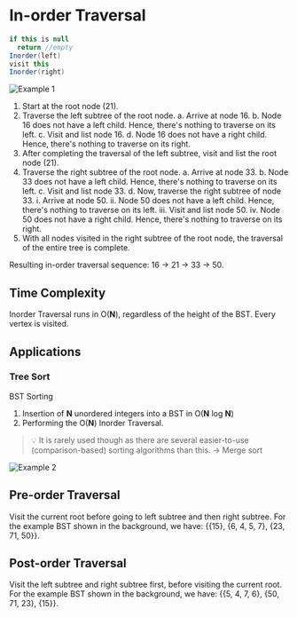 # In-order Traversal

```java
if this is null
  return //empty 
Inorder(left)
visit this
Inorder(right)
```

![Example 1](../assets/inorder1.png)

1. Start at the root node (21).
2. Traverse the left subtree of the root node.
a. Arrive at node 16.
b. Node 16 does not have a left child. Hence, there's nothing to traverse on its left.
c. Visit and list node 16.
d. Node 16 does not have a right child. Hence, there's nothing to traverse on its right.
3. After completing the traversal of the left subtree, visit and list the root node (21).
4. Traverse the right subtree of the root node.
a. Arrive at node 33.
b. Node 33 does not have a left child. Hence, there's nothing to traverse on its left.
c. Visit and list node 33.
d. Now, traverse the right subtree of node 33.
i. Arrive at node 50.
ii. Node 50 does not have a left child. Hence, there's nothing to traverse on its left.
iii. Visit and list node 50.
iv. Node 50 does not have a right child. Hence, there's nothing to traverse on its right.
5. With all nodes visited in the right subtree of the root node, the traversal of the entire tree is complete.

Resulting in-order traversal sequence: 16 → 21 → 33 → 50.

## Time Complexity

Inorder Traversal runs in O(**N**), regardless of the height of the BST. Every vertex is visited.

## Applications

### Tree Sort

BST Sorting

1. Insertion of **N** unordered integers into a BST in O(**N** log **N**) 
2. Performing the O(**N**) Inorder Traversal. 

> 💡 It is rarely used though as there are several easier-to-use (comparison-based) sorting algorithms than this. → Merge sort

![Example 2](../assets/inorder2.png)

## Pre-order Traversal

Visit the current root before going to left subtree and then right subtree. For the example BST shown in the background, we have: {{15}, {6, 4, 5, 7}, {23, 71, 50}}. 

## Post-order Traversal

Visit the left subtree and right subtree first, before visiting the current root. For the example BST shown in the background, we have: {{5, 4, 7, 6}, {50, 71, 23}, {15}}.